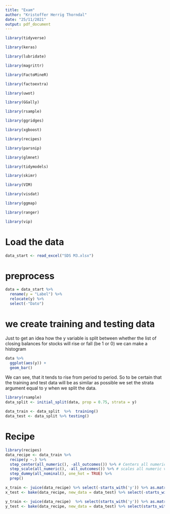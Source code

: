 ```yaml
---
title: "Exam"
author: "Kristoffer Herrig Thorndal"
date: "25/11/2021"
output: pdf_document
---
```


```r
library(tidyverse)

library(keras)

library(lubridate)

library(magrittr)

library(FactoMineR)

library(factoextra)

library(uwot)

library(GGally)

library(rsample)

library(ggridges)

library(xgboost)

library(recipes)

library(parsnip)

library(glmnet)

library(tidymodels)

library(skimr)

library(VIM)

library(visdat)

library(ggmap)

library(ranger)

library(vip)
```

# Load the data
```r
data_start <- read_excel("SDS M3.xlsx")

```

# preprocess

```r
data = data_start %>%
  rename(y = "Label") %>%
  relocate(y) %>%
  select(-"Dato")
```

# we create training and testing data

Just to get an idea how the y variable is split between whether the list of closing balances for stocks will rise or fall (be 1 or 0) we can make a histogram
```r
data %>% 
  ggplot(aes(y)) +
  geom_bar()
```
We can see, that it tends to rise from period to period. So to be certain that the training and test data will be as similar as possible we set the strata argument equal to y when we split the data.

```r
library(rsample)
data_split <- initial_split(data, prop = 0.75, strata = y)

data_train <- data_split  %>%  training()
data_test <- data_split %>% testing()
```

# Recipe
```r
library(recipes)
data_recipe <- data_train %>%
  recipe(y ~.) %>%
  step_center(all_numeric(), -all_outcomes()) %>% # Centers all numeric variables to mean = 0
  step_scale(all_numeric(), -all_outcomes()) %>% # scales all numeric variables to sd = 1
  step_dummy(all_nominal(), one_hot = TRUE) %>%
  prep()
```

```r
x_train <- juice(data_recipe) %>% select(-starts_with('y')) %>% as.matrix()
x_test <- bake(data_recipe, new_data = data_test) %>% select(-starts_with('y')) %>% as.matrix()
```

```r
y_train <- juice(data_recipe)  %>% select(starts_with('y')) %>% as.matrix()
y_test <- bake(data_recipe, new_data = data_test) %>% select(starts_with('y')) %>% as.matrix()
```

